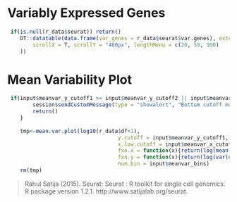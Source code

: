 

# Variably Expressed Genes 

```r
 if(is.null(r_data$seurat)) return()
    DT::datatable(data.frame(var_genes = r_data$seurat$var.genes), extensions = c('Responsive'), options = list(
        scrollX = T, scrollY = "400px", lengthMenu = c(20, 50, 100)
    ))

```

# Mean Variability Plot

```r
 if(input$meanvar_y_cutoff1 >= input$meanvar_y_cutoff2 || input$meanvar_x_cutoff1 >= input$meanvar_x_cutoff2) {
        session$sendCustomMessage(type = "showalert", "Bottom cutoff must be lower than top cutoff.")
        return()
    }
    
    tmp<-mean.var.plot(log10(r_data$df+1),
                                   y.cutoff = input$meanvar_y_cutoff1, y.high.cutoff = input$meanvar_y_cutoff2, 
                                   x.low.cutoff = input$meanvar_x_cutoff1, x.high.cutoff = input$meanvar_x_cutoff2, 
                                   fxn.x = function(x){return(log(mean(exp(x) - 1) + 1))}, 
                                   fxn.y = function(x){return(log(var(exp(x) - 1)/mean(exp(x) - 1)))}, 
                                   num.bin = input$meanvar_bins)
    rm(tmp)
```

> Rahul Satija (2015). Seurat: Seurat : R toolkit for single cell genomics. R package version 1.2.1. http://www.satijalab.org/seurat.


